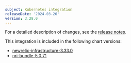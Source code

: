 ```yaml
---
subject: Kubernetes integration
releaseDate: '2024-03-26'
version: 3.28.0
---
```


For a detailed description of changes, see the [release notes](https://github.com/newrelic/nri-kubernetes/releases/tag/v3.28.0).

This integration is included in the following chart versions:
* [newrelic-infrastructure-3.33.0](https://github.com/newrelic/nri-kubernetes/releases/tag/newrelic-infrastructure-3.33.0)
* [nri-bundle-5.0.71](https://github.com/newrelic/helm-charts/releases/tag/nri-bundle-5.0.71)
